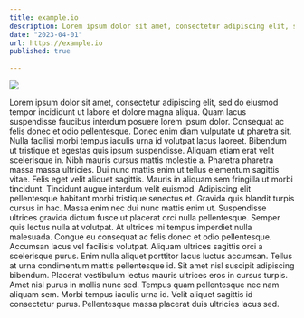 ```yaml
---
title: example.io
description: Lorem ipsum dolor sit amet, consectetur adipiscing elit, sed do eiusmod tempor incididunt ut labore et dolore magna aliqua. Ut enim ad minim veniam, quis nostrud exercitation ullamco laboris nisi ut aliquip ex ea commodo consequat. Duis aute irure dolor in reprehenderit in voluptate velit esse cillum dolore eu fugiat nulla pariatur. Excepteur sint occaecat cupidatat non proident, sunt in culpa qui officia deserunt mollit anim id est laborum.
date: "2023-04-01"
url: https://example.io
published: true
  
---
```



[![](/python_stock.webp)](https://google.com)

Lorem ipsum dolor sit amet, consectetur adipiscing elit, sed do eiusmod tempor incididunt ut labore et dolore magna aliqua. Quam lacus suspendisse faucibus interdum posuere lorem ipsum dolor. Consequat ac felis donec et odio pellentesque. Donec enim diam vulputate ut pharetra sit. Nulla facilisi morbi tempus iaculis urna id volutpat lacus laoreet. Bibendum ut tristique et egestas quis ipsum suspendisse. Aliquam etiam erat velit scelerisque in. Nibh mauris cursus mattis molestie a. Pharetra pharetra massa massa ultricies. Dui nunc mattis enim ut tellus elementum sagittis vitae. Felis eget velit aliquet sagittis. Mauris in aliquam sem fringilla ut morbi tincidunt. Tincidunt augue interdum velit euismod.
Adipiscing elit pellentesque habitant morbi tristique senectus et. Gravida quis blandit turpis cursus in hac. Massa enim nec dui nunc mattis enim ut. Suspendisse ultrices gravida dictum fusce ut placerat orci nulla pellentesque. Semper quis lectus nulla at volutpat. At ultrices mi tempus imperdiet nulla malesuada. Congue eu consequat ac felis donec et odio pellentesque. Accumsan lacus vel facilisis volutpat. Aliquam ultrices sagittis orci a scelerisque purus. Enim nulla aliquet porttitor lacus luctus accumsan. Tellus at urna condimentum mattis pellentesque id. Sit amet nisl suscipit adipiscing bibendum. Placerat vestibulum lectus mauris ultrices eros in cursus turpis. Amet nisl purus in mollis nunc sed. Tempus quam pellentesque nec nam aliquam sem. Morbi tempus iaculis urna id. Velit aliquet sagittis id consectetur purus. Pellentesque massa placerat duis ultricies lacus sed.
